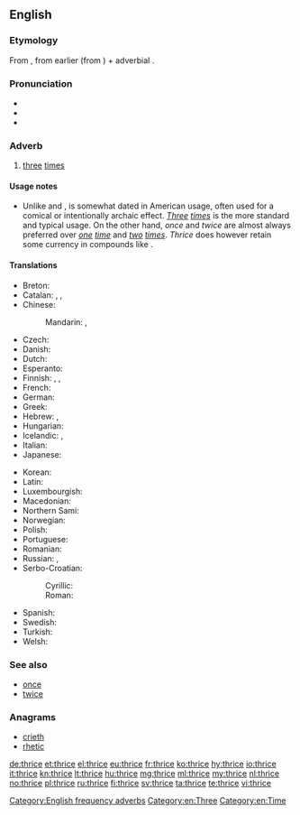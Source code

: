 ==English==

===Etymology===
From {{etyl|enm|en}} {{term|thries|lang=enm}}, from earlier {{term|thrie|lang=enm}} (from {{etyl|ang|en}} {{m|ang|þrīga}}) + adverbial {{term|-s}}.

===Pronunciation===
* {{IPA|/θraɪs/|lang=en}}
* {{audio|en-us-thrice.ogg|Audio (US)|lang=en}}
* {{rhymes|aɪs|lang=en}}

===Adverb===
{{en-adv|-}}

# [[three]] [[time]]s

====Usage notes====
* Unlike {{term|once|lang=en}} and {{term|twice|lang=en}}, {{term||thrice|lang=en}} is somewhat dated in American usage, often used for a comical or intentionally archaic effect. ''[[three|Three]] [[times]]'' is the more standard and typical usage. On the other hand, ''once'' and ''twice'' are almost always preferred over ''[[one]] [[time]]'' and ''[[two]] [[times]]''. ''Thrice'' does however retain some currency in compounds like {{term|thrice-monthly|lang=en}}.

====Translations====
{{trans-top-also|three times|three|time|alt2=times}}
* Breton: {{t|br|[[teir#Breton|teir]] [[gwech#Breton|gwech]]}}
* Catalan: {{t|ca|[[tres#Catalan|tres]] [[vegada#Catalan|vegades]]}}, {{t|ca|[[tres#Catalan|tres]] [[volta#Catalan|voltes]]}}, {{t|ca|[[tres#Catalan|tres]] [[cop#Catalan|cops]]}}
* Chinese:
*: Mandarin: {{t|cmn|[[三]][[次]]|tr=sān cì}}, {{t|cmn|[[三]][[倍]]|tr=sān bèi}}
* Czech: {{t|cs|třikrát}}
* Danish: {{t|da|[[tre#Danish|tre]] [[gang#Danish|gange]]}}
* Dutch: {{t+|nl|driemaal}}
* Esperanto: {{t|eo|trifoje}}
* Finnish: {{qualifier|old-fashioned}} {{t|fi|kolmasti}}, {{t+|fi|kolmesti}}, {{t|fi|[[kolme#Finnish|kolme]] [[kerta#Finnish|kertaa]]}}
* French: {{t|fr|[[trois#French|trois]] [[fois#French|fois]]}}
* German: {{t+|de|dreimal}}
* Greek: {{t+|el|τρις}}
* Hebrew: {{t|he|[[פי#Hebrew|פִּי]] [[שלוש#Hebrew|שָׁלוֹשׁ]]|tr=pí shalósh}}, {{t|he|[[שלוש#Hebrew|שָׁלוֹשׁ]] [[פעם#Hebrew|פְּעָמִים]]|tr=shalósh p'amím}}
* Hungarian: {{t+|hu|háromszor}}
* Icelandic: {{t+|is|þrisvar}}, {{t|is|þrívegis}}
* Italian: {{t|it|[[tre#Italian|tre]] [[volta#Italian|volte]]}}
* Japanese: {{t|ja|[[三#Japanese|三]][[回#Japanese|回]]|tr=さんかい, sankai}}
{{trans-mid}}
* Korean: {{t|ko|[[세#Korean|세]] [[번#Korean|번]]|tr=se beon}}
* Latin: {{t+|la|ter}}
* Luxembourgish: {{t|lb|dräimol}}
* Macedonian: {{t|mk|[[три#Macedonian|три]] [[пати#Macedonian|пати]]|tr=tri patí}}
* Northern Sami: {{t|se|golbmii}}
* Norwegian: {{t|no|[[tre#Norwegian|tre]] [[gang#Norwegian|ganger]]}}
* Polish: {{t|pl|[[trzy#Polish|trzy]] [[raz#Polish|razy]]}}
* Portuguese: {{t|pt|[[três#Portuguese|três]] [[vez#Portuguese|vezes]]}}
* Romanian: {{t|ro|[[trei#Romanian|trei]] [[oară#Romanian|ori]]}}
* Russian: {{t+|ru|трижды|tr=tríždy}}, {{t|ru|[[три#Russian|три]] [[раз#Russian|раза]]|tr=tri ráza}}
* Serbo-Croatian:
*: Cyrillic: {{t|sh|три́пут|sc=Cyrl}}
*: Roman: {{t|sh|tríput}}
* Spanish: {{t|es|[[tres#Spanish|tres]] [[vez#Spanish|veces]]}}
* Swedish: {{t|sv|[[tre#Swedish|tre]] [[gång#Swedish|gånger]]}}
* Turkish: {{t|tr|[[üç#Turkish|üç]] [[kere#Turkish|kere]]}}
* Welsh: {{t|cy|teirgwaith}}
{{trans-bottom}}

===See also===
* [[once]]
* [[twice]]

===Anagrams===
* [[crieth#English|crieth]]
* [[rhetic#English|rhetic]]

[[Category:English frequency adverbs]]
[[Category:en:Three]]
[[Category:en:Time]]

[[de:thrice]]
[[et:thrice]]
[[el:thrice]]
[[eu:thrice]]
[[fr:thrice]]
[[ko:thrice]]
[[hy:thrice]]
[[io:thrice]]
[[it:thrice]]
[[kn:thrice]]
[[lt:thrice]]
[[hu:thrice]]
[[mg:thrice]]
[[ml:thrice]]
[[my:thrice]]
[[nl:thrice]]
[[no:thrice]]
[[pl:thrice]]
[[ru:thrice]]
[[fi:thrice]]
[[sv:thrice]]
[[ta:thrice]]
[[te:thrice]]
[[vi:thrice]]